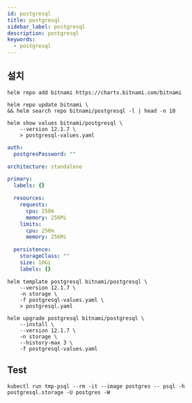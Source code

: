```yaml
---
id: postgresql
title: postgresql
sidebar_label: postgresql
description: postgresql
keywords:
  - postgresql
---
```


## 설치

```shell
helm repo add bitnami https://charts.bitnami.com/bitnami
```

```shell
helm repo update bitnami \
&& helm search repo bitnami/postgresql -l | head -n 10
```

```shell
helm show values bitnami/postgresql \
    --version 12.1.7 \
    > postgresql-values.yaml
```

```yaml
auth:
  postgresPassword: ""

architecture: standalone

primary:
  labels: {}

  resources:
    requests:
      cpu: 250m
      memory: 256Mi
    limits:
      cpu: 250m
      memory: 256Mi

  persistence:
    storageClass: ""
    size: 10Gi
    labels: {}
```

```shell
helm template postgresql bitnami/postgresql \
    --version 12.1.7 \
    -n storage \
    -f postgresql-values.yaml \
    > postgresql.yaml
```

```shell
helm upgrade postgresql bitnami/postgresql \
    --install \
    --version 12.1.7 \
    -n storage \
    --history-max 3 \
    -f postgresql-values.yaml
```

## Test

```shell
kubectl run tmp-psql --rm -it --image postgres -- psql -h postgresql.storage -U postgres -W
```
